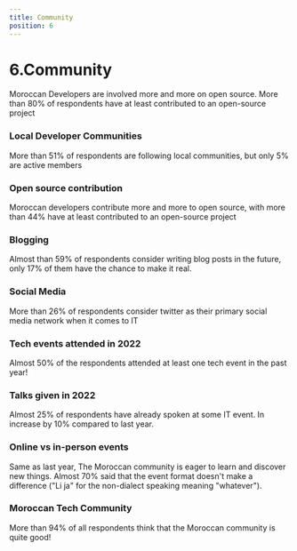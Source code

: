 ```yaml
---
title: Community
position: 6
---
```


# 6.Community

Moroccan Developers are involved more and more on open source. More than 80% of respondents have at least contributed to an open-source project

### Local Developer Communities

More than 51% of respondents are following local communities, but only 5% are active members

<Chart id="community-q-0" title={false} />

### Open source contribution

Moroccan developers contribute more and more to open source, with more than 44% have at least contributed to an open-source project

<Chart id="community-q-1" title={false} />

### Blogging

Almost than 59% of respondents consider writing blog posts in the future, only 17% of them have the chance to make it real.

<Chart id="community-q-2" title={false} />

### Social Media

More than 26% of respondents consider twitter as their primary social media network when it comes to IT

<Chart id="community-q-3" title={false} />

### Tech events attended in 2022

Almost 50% of the respondents attended at least one tech event in the past year!

<Chart id="community-q-4" title={false} />

### Talks given in 2022

Almost 25% of respondents have already spoken at some IT event. In increase by 10% compared to last year.

<Chart id="community-q-5" title={false} />

### Online vs in-person events

Same as last year, The Moroccan community is eager to learn and discover new things. Almost 70% said that the event format doesn't make a difference ("Li ja" for the non-dialect speaking meaning "whatever").

<Chart id="community-q-6" title={false} />

### Moroccan Tech Community

More than 94% of all respondents think that the Moroccan community is quite good!

<Chart id="community-q-7" title={false} />
